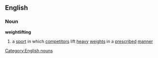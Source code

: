 ==English==
===Noun===
{{wikipedia}}
'''weightlifting'''
#a [[sport]] in which [[competitor]]s lift [[heavy]] [[weight]]s in a [[prescribed]] [[manner]]
[[Category:English nouns]]